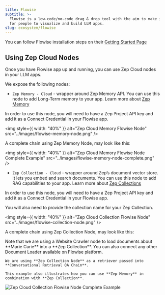 ```yaml
---
title: Flowise
subtitle: >-
  Flowise is a low-code/no-code drag & drop tool with the aim to make it easy
  for people to visualize and build LLM apps.
slug: ecosystem/flowise
---
```



<Note>
  You can follow Flowise installation steps on their
  <a href="https://docs.flowiseai.com/getting-started">Getting Started Page</a>
</Note>

## Using Zep Cloud Nodes

Once you have Flowise app up and running, you can use Zep Cloud nodes in your LLM apps.

We expose the following nodes:

- `Zep Memory - Cloud` - wrapper around Zep Memory API. You can use this node to add Long-Term memory to your app.
  <Info>Learn more about [Zep Memory](/chat-history-memory)</Info>

In order to use this node, you will need to have a Zep Project API key and add it as a Connect Credential in your Flowise app.

<img style={{ width: "40%" }} alt="Zep Cloud Memory Flowise Node" src="../images/flowise-memory-node.png" />

A complete chain using Zep Memory Node, may look like this:

<img
  style={{ width: "40%" }}
  alt="Zep Cloud Memory Flowise Node Complete Example"
  src="../images/flowise-memory-node-complete.png"
/>

- `Zep Collection - Cloud` - wrapper around Zep’s document vector store. It lets you embed and search documents. You can use this node to add RAG capabilities to your app.
  <Info>Learn more about [Zep Collections](../document-collections.mdx)</Info>

In order to use this node, you will need to have a Zep Project API key and add it as a Connect Credential in your Flowise app.

You will also need to provide the collection name for your Zep Collection.

<img style={{ width: "40%" }} alt="Zep Cloud Collection Flowise Node" src="../images/flowise-collection-node.png" />

A complete chain using Zep Collection Node, may look like this:

<Note>
    Note that we are using a Website Crawler node to load documents about **Marie Curie** into a **Zep Collection**.
    You can also connect any other Document Loader available on Flowise platform.

    We are using **Zep Collection Node** as a retriever passed into **Conversational Retrieval QA Chain**.

    This example also illustrates how you can use **Zep Memory** in combination with **Zep Collection**.

</Note>

<img alt="Zep Cloud Collection Flowise Node Complete Example" src="../images/flowise-collection-node-complete.png" />
